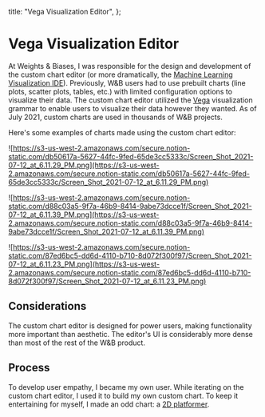   title: "Vega Visualization Editor",
};

# Vega Visualization Editor

At Weights & Biases, I was responsible for the design and development of the custom chart editor (or more dramatically, the [Machine Learning Visualization IDE](https://wandb.ai/wandb/posts/reports/The-W-B-Machine-Learning-Visualization-IDE--VmlldzoyNjk3Nzg)). Previously, W&B users had to use prebuilt charts (line plots, scatter plots, tables, etc.) with limited configuration options to visualize their data. The custom chart editor utilized the [Vega](https://vega.github.io/vega/) visualization grammar to enable users to visualize their data however they wanted. As of July 2021, custom charts are used in thousands of W&B projects.

Here's some examples of charts made using the custom chart editor:

![https://s3-us-west-2.amazonaws.com/secure.notion-static.com/db50617a-5627-44fc-9fed-65de3cc5333c/Screen_Shot_2021-07-12_at_6.11.29_PM.png](https://s3-us-west-2.amazonaws.com/secure.notion-static.com/db50617a-5627-44fc-9fed-65de3cc5333c/Screen_Shot_2021-07-12_at_6.11.29_PM.png)

![https://s3-us-west-2.amazonaws.com/secure.notion-static.com/d88c03a5-9f7a-46b9-8414-9abe73dcce1f/Screen_Shot_2021-07-12_at_6.11.39_PM.png](https://s3-us-west-2.amazonaws.com/secure.notion-static.com/d88c03a5-9f7a-46b9-8414-9abe73dcce1f/Screen_Shot_2021-07-12_at_6.11.39_PM.png)

![https://s3-us-west-2.amazonaws.com/secure.notion-static.com/87ed6bc5-dd6d-4110-b710-8d072f300f97/Screen_Shot_2021-07-12_at_6.11.23_PM.png](https://s3-us-west-2.amazonaws.com/secure.notion-static.com/87ed6bc5-dd6d-4110-b710-8d072f300f97/Screen_Shot_2021-07-12_at_6.11.23_PM.png)

## Considerations

The custom chart editor is designed for power users, making functionality more important than aesthetic. The editor's UI is considerably more dense than most of the rest of the W&B product.

## Process

To develop user empathy, I became my own user. While iterating on the custom chart editor, I used it to build my own custom chart. To keep it entertaining for myself, I made an odd chart: a [2D platformer](http://localhost:3000/platformer).
